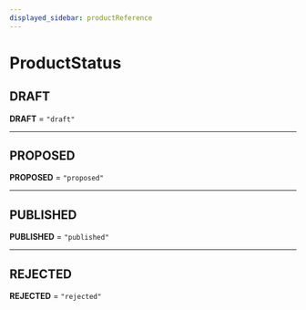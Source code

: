 ```yaml
---
displayed_sidebar: productReference
---
```



# ProductStatus

## DRAFT

 **DRAFT** = `"draft"`

___

## PROPOSED

 **PROPOSED** = `"proposed"`

___

## PUBLISHED

 **PUBLISHED** = `"published"`

___

## REJECTED

 **REJECTED** = `"rejected"`
